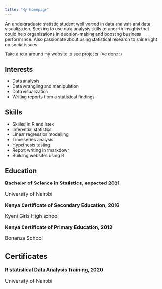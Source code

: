 ```yaml
---
title: "My homepage"
---
```

An undergraduate statistic student well versed in data analysis and data visualization. Seeking to use data analysis skills to unearth insights that could help organizations in decision-making and boosting business performance. Also passionate about using statistical research to shine light on social issues. 

Take a tour around my website to see projects I've done :)

## Interests

 * Data analysis
 * Data wrangling and manipulation
 * Data visualization
 * Writing reports from a statistical findings 
 
## Skills

* Skilled in R and latex
* Inferential statistics
* Linear regression modelling
* Time series analysis
* Hypothesis testing
* Report writing in rmarkdown
* Building websites using R
 
## Education

<i class="fa fa-graduation-cap"></i><font size="3"> **Bachelor of Science in Statistics, expected 2021**

University of Nairobi

<i class="fa fa-graduation-cap"></i><font size="3"> **Kenya Certificate of Secondary Education, 2016**

Kyeni Girls High school

<i class="fa fa-graduation-cap"></i><font size="3"> **Kenya Certificate of Primary Education, 2012** </font> 

Bonanza School

## Certificates

<i class="fa fa-award"></i><font size="3"> **R statistical Data Analysis Training, 2020**

University of Nairobi





